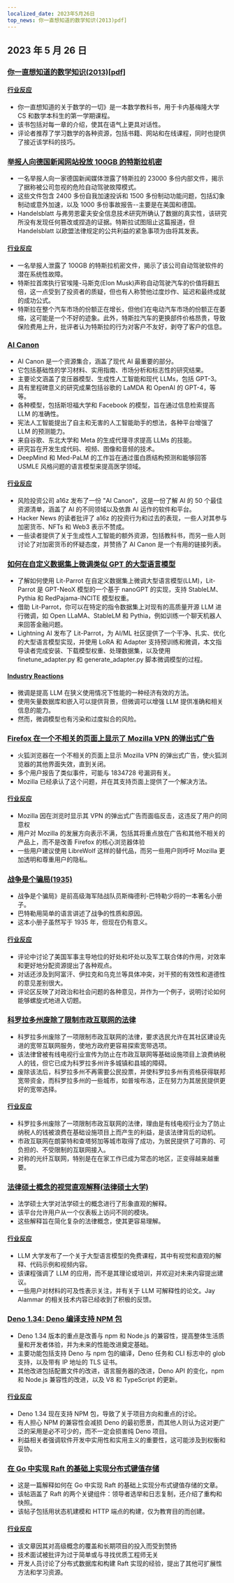 ```yaml
---
localized_date: 2023年5月26日
top_news: 你一直想知道的数学知识(2013)pdf]
---
```




## 2023 年 5 月 26 日

### [你一直想知道的数学知识(2013)[pdf]](https://www.math.cmu.edu/~jmackey/151_128/bws_book.pdf)

#### [行业反应](http://news.ycombinator.com/item?id=36069847)

- 你一直想知道的关于数学的一切》是一本数学教科书，用于卡内基梅隆大学 CS 和数学本科生的第一学期课程。
- 该书包括对每一章的介绍，使其在语气上更具对话性。
- 评论者推荐了学习数学的各种资源，包括书籍、网站和在线课程，同时也提供了接近该学科的技巧。

### [举报人向德国新闻网站投放 100GB 的特斯拉机密](https://jalopnik.com/whistleblower-drops-100-gigabytes-of-tesla-secrets-to-g-1850476542)

- 一名举报人向一家德国新闻媒体泄露了特斯拉的 23000 多份内部文件，揭示了据称被公司忽视的危险自动驾驶故障模式。
- 这些文件包含 2400 多份自我加速投诉和 1500 多份制动功能问题，包括幻象制动或意外加速，以及 1000 多份事故报告--主要是在美国和德国。
- Handelsblatt 与弗劳恩霍夫安全信息技术研究所确认了数据的真实性，该研究所没有发现任何篡改或捏造的证据。特斯拉试图阻止这篇报道，但 Handelsblatt 以欧盟法律规定的公共利益的紧急事项为由将其发表。

#### [行业反应](http://news.ycombinator.com/item?id=36075886)

- 一名举报人泄露了 100GB 的特斯拉机密文件，揭示了该公司自动驾驶软件的潜在系统性故障。
- 特斯拉首席执行官埃隆-马斯克(Elon Musk)声称自动驾驶汽车的价值将翻五倍，这一点受到了投资者的质疑，但也有人称赞他过度炒作、延迟和最终成就的成功公式。
- 特斯拉在整个汽车市场的份额正在增长，但他们在电动汽车市场的份额正在萎缩，这可能是一个不好的迹象。此外，特斯拉汽车的更换部件价格昂贵，导致保险费用上升，批评者认为特斯拉的行为对客户不友好，剥夺了客户的信息。

### [AI Canon](https://a16z.com/2023/05/25/ai-canon/)

- AI Canon 是一个资源集合，涵盖了现代 AI 最重要的部分。
- 它包括基础性的学习材料、实用指南、市场分析和标志性的研究结果。
- 主要论文涵盖了变压器模型、生成性人工智能和现代 LLMs，包括 GPT-3。
- 具有里程碑意义的研究成果包括谷歌的 LaMDA 和 OpenAI 的 GPT-4，等等。
- 各种模型，包括斯坦福大学和 Facebook 的模型，旨在通过信息检索提高 LLM 的准确性。
- 宪法人工智能提出了自主和无害的人工智能助手的想法，各种平台增强了 LLM 的预测能力。
- 来自谷歌、东北大学和 Meta 的生成代理寻求提高 LLMs 的技能。
- 研究旨在开发生成代码、视频、图像和音频的技术。
- DeepMind 和 Med-PaLM 的工作旨在通过蛋白质结构预测和能够回答 USMLE 风格问题的语言模型来提高医学领域。

#### [行业反应](http://news.ycombinator.com/item?id=36072268)

- 风险投资公司 a16z 发布了一份 "AI Canon"，这是一份了解 AI 的 50 个最佳资源清单，涵盖了 AI 的不同领域以及依靠 AI 运作的软件和平台。
- Hacker News 的读者批评了 a16z 的投资行为和过去的表现，一些人对其参与加密货币、NFTs 和 Web3 表示不赞成。
- 一些读者提供了关于生成性人工智能的额外资源，包括教科书，而另一些人则讨论了对加密货币的怀疑态度，并赞扬了 AI Canon 是一个有用的链接列表。

### [如何在自定义数据集上微调类似 GPT 的大型语言模型](https://lightning.ai/pages/blog/how-to-finetune-gpt-like-large-language-models-on-a-custom-dataset/)

- 了解如何使用 Lit-Parrot 在自定义数据集上微调大型语言模型(LLM)，Lit-Parrot 是 GPT-NeoX 模型的一个基于 nanoGPT 的实现，支持 StableLM、Pythia 和 RedPajama-INCITE 模型权重。
- 借助 Lit-Parrot，你可以在特定的指令数据集上对现有的高质量开源 LLM 进行微调，如 Open LLaMA、StableLM 和 Pythia，例如训练一个聊天机器人来回答金融问题。
- Lightning AI 发布了 Lit-Parrot，为 AI/ML 社区提供了一个干净、扎实、优化的大型语言模型实现，并使用 LoRA 和 Adapter 支持预训练和微调，本文指导读者完成安装、下载模型权重、处理数据集，以及使用 finetune_adapter.py 和 generate_adapter.py 脚本微调模型的过程。

#### [Industry Reactions](http://news.ycombinator.com/item?id=36068850)

- 微调是提高 LLM 在狭义使用情况下性能的一种经济有效的方法。
- 使用矢量数据库和嵌入可以提供背景，但微调可以增强 LLM 提供准确和相关信息的能力。
- 然而，微调模型也有污染和过度拟合的风险。

### [Firefox 在一个不相关的页面上显示了 Mozilla VPN 的弹出式广告](https://bugzilla.mozilla.org/show_bug.cgi?id=1835158)

- 火狐浏览器在一个不相关的页面上显示 Mozilla VPN 的弹出式广告，使火狐浏览器的其他界面失效，直到关闭。
- 多个用户报告了类似事件，可能与 1834728 号漏洞有关。
- Mozilla 已经承认了这个问题，并在其支持页面上提供了一个解决方法。

#### [行业反应](http://news.ycombinator.com/item?id=36077360)

- Mozilla 因在浏览时显示其 VPN 的弹出式广告而面临反击，这违反了用户的同意权
- 用户对 Mozilla 的发展方向表示不满，包括其将重点放在广告和其他不相关的产品上，而不是改善 Firefox 的核心浏览器体验
- 一些用户建议使用 LibreWolf 这样的替代品，而另一些用户则呼吁 Mozilla 更加透明和尊重用户的隐私。

### [战争是个骗局(1935)](https://archive.org/details/WarIsARacket)

- 战争是个骗局》是前高级海军陆战队员斯梅德利-巴特勒少将的一本著名小册子。
- 巴特勒用简单的语言讲述了战争的性质和原因。
- 这本小册子虽然写于 1935 年，但现在仍有意义。

#### [行业反应](http://news.ycombinator.com/item?id=36074845)

- 评论中讨论了美国军事主导地位的好处和坏处以及军工联合体的作用，对效率和更好地分配资源提出了各种观点。
- 对话还涉及到阿富汗、伊拉克和乌克兰等具体冲突，对干预的有效性和道德性的意见差别很大。
- 评论区反映了对政治和社会问题的各种意见，并作为一个例子，说明讨论如何能够螺旋式地进入切题。

### [科罗拉多州废除了限制市政互联网的法律](https://coloradosun.com/2023/05/24/municipal-internet-sb-152-repealed-colorado/)

- 科罗拉多州废除了一项限制市政互联网的法律，要求选民允许在其社区建设先进的宽带互联网服务，使地方政府更容易探索宽带选项。
- 该法律曾被有线电视行业宣传为防止在市政互联网等基础设施项目上浪费纳税人的钱，但它已成为科罗拉多州许多城镇和县城的障碍。
- 废除该法后，科罗拉多州不再需要公民投票，并使科罗拉多州有资格获得联邦宽带资金，而科罗拉多州的一些城市，如普埃布洛，正在努力为其居民提供更好的宽带选择。

#### [行业反应](http://news.ycombinator.com/item?id=36075801)

- 科罗拉多州废除了一项限制市政互联网的法律，理由是有线电视行业为了防止纳税人的钱被浪费在基础设施项目上而产生的利益，是该法律背后的动机。
- 市政互联网在朗蒙特和查塔努加等城市取得了成功，为居民提供了可靠的、可负担的、不受限制的互联网接入。
- 对称的光纤互联网，特别是在在家工作已成为常态的地区，正变得越来越重要。

### [法律硕士概念的视觉直观解释(法律硕士大学)](https://llm.university)

- 法学硕士大学对法学硕士的概念进行了形象直观的解释。
- 该平台允许用户从一个仪表板上访问不同的模块。
- 这些解释旨在简化复杂的法律概念，使其更容易理解。

#### [行业反应](http://news.ycombinator.com/item?id=36070090)

- LLM 大学发布了一个关于大型语言模型的免费课程，其中有视觉和直观的解释、代码示例和视频内容。
- 该课程强调了 LLM 的应用，而不是其理论或培训，并欢迎对未来内容提出建议。
- 一些用户对材料的可及性表示关注，并有关于 LLM 可解释性的论文。Jay Alammar 的相关技术内容已经收到了积极的反馈。

### [Deno 1.34: Deno 编译支持 NPM 包](https://deno.com/blog/v1.34)

- Deno 1.34 版本的重点是改善与 npm 和 Node.js 的兼容性，提高整体生活质量和开发者体验，并为未来的性能改进奠定基础。
- 主要功能包括支持 Deno 与 npm 包的编译，Deno 任务和 CLI 标志中的 glob 支持，以及带有 IP 地址的 TLS 证书。
- 其他改进包括配置文件的改进，语言服务器的改进，Deno API 的变化，npm 和 Node.js 兼容性的改进，以及 V8 和 TypeScript 的更新。

#### [行业反应](http://news.ycombinator.com/item?id=36068896)

- Deno 1.34 现在支持 NPM 包，导致了关于项目方向和重点的讨论。
- 有人担心 NPM 的兼容性会减损 Deno 的最初愿景，而其他人则认为这对更广泛的采用是必不可少的，而不一定会损害纯 Deno 项目。
- 利益相关者强调软件开发中实用性和实用主义的重要性，这可能涉及到权衡和妥协。

### [在 Go 中实现 Raft 的基础上实现分布式键值存储](https://notes.eatonphil.com/2023-05-25-raft.html)

- 这是一篇解释如何在 Go 中实现 Raft 的基础上实现分布式键值存储的文章。
- 该帖涵盖了 Raft 的两个关键组件：领导者选举和日志复制，还介绍了重构和快照。
- 该帖子包括用状态机建模和 HTTP 端点的构建，仅为教育目的而创建。

#### [行业反应](http://news.ycombinator.com/item?id=36070426)

- 该文章因其对高级概念的覆盖和长期项目的投入而受到赞扬
- 技术面试被批评为过于简单或与寻找优质工程师无关
- 开发人员讨论了分布式数据库和构建 Raft 实现的经验，提出了其他可扩展性方法和学习资源。

</Steps>
